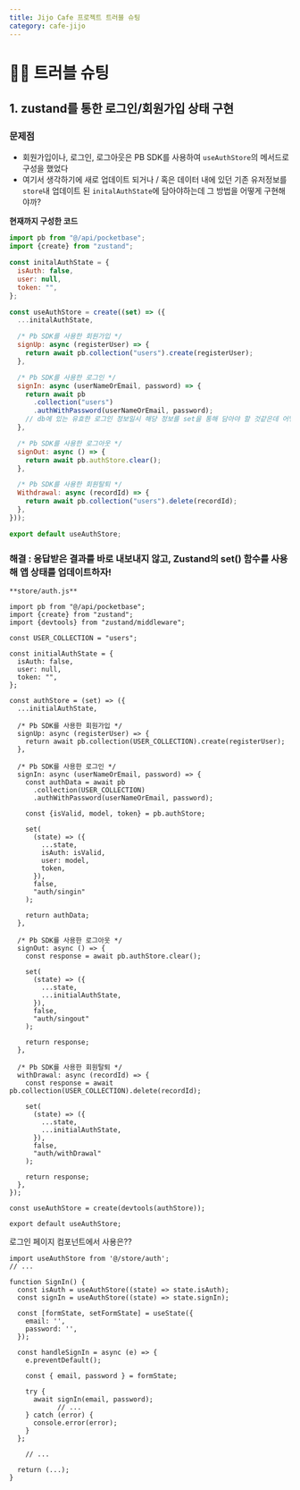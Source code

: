 ```yaml
---
title: Jijo Cafe 프로젝트 트러블 슈팅
category: cafe-jijo
---
```


# 🏊‍♂️ 트러블 슈팅

## 1. zustand를 통한 로그인/회원가입 상태 구현

### 문제점

- 회원가입이나, 로그인, 로그아웃은 PB SDK를 사용하여 `useAuthStore`의 메서드로 구성을 했었다
- 여기서 생각하기에 새로 업데이트 되거나 / 혹은 데이터 내에 있던 기존 유저정보를 `store`내 업데이트 된 `initalAuthState`에 담아야하는데 그 방법을 어떻게 구현해야까?

**현재까지 구성한 코드**

```jsx
import pb from "@/api/pocketbase";
import {create} from "zustand";

const initalAuthState = {
  isAuth: false,
  user: null,
  token: "",
};

const useAuthStore = create((set) => ({
  ...initalAuthState,

  /* Pb SDK를 사용한 회원가입 */
  signUp: async (registerUser) => {
    return await pb.collection("users").create(registerUser);
  },

  /* Pb SDK를 사용한 로그인 */
  signIn: async (userNameOrEmail, password) => {
    return await pb
      .collection("users")
      .authWithPassword(userNameOrEmail, password);
    // db에 있는 유효한 로그인 정보일시 해당 정보를 set을 통해 담아야 할 것같은데 어떻게 담아야할지 모르겠습니다🥹
  },

  /* Pb SDK를 사용한 로그아웃 */
  signOut: async () => {
    return await pb.authStore.clear();
  },

  /* Pb SDK를 사용한 회원탈퇴 */
  Withdrawal: async (recordId) => {
    return await pb.collection("users").delete(recordId);
  },
}));

export default useAuthStore;
```

### 해결 : 응답받은 결과를 바로 내보내지 않고, Zustand의 set() 함수를 사용해 앱 상태를 업데이트하자!

`**store/auth.js**`

```tsx
import pb from "@/api/pocketbase";
import {create} from "zustand";
import {devtools} from "zustand/middleware";

const USER_COLLECTION = "users";

const initialAuthState = {
  isAuth: false,
  user: null,
  token: "",
};

const authStore = (set) => ({
  ...initialAuthState,

  /* Pb SDK를 사용한 회원가입 */
  signUp: async (registerUser) => {
    return await pb.collection(USER_COLLECTION).create(registerUser);
  },

  /* Pb SDK를 사용한 로그인 */
  signIn: async (userNameOrEmail, password) => {
    const authData = await pb
      .collection(USER_COLLECTION)
      .authWithPassword(userNameOrEmail, password);

    const {isValid, model, token} = pb.authStore;

    set(
      (state) => ({
        ...state,
        isAuth: isValid,
        user: model,
        token,
      }),
      false,
      "auth/singin"
    );

    return authData;
  },

  /* Pb SDK를 사용한 로그아웃 */
  signOut: async () => {
    const response = await pb.authStore.clear();

    set(
      (state) => ({
        ...state,
        ...initialAuthState,
      }),
      false,
      "auth/singout"
    );

    return response;
  },

  /* Pb SDK를 사용한 회원탈퇴 */
  withDrawal: async (recordId) => {
    const response = await pb.collection(USER_COLLECTION).delete(recordId);

    set(
      (state) => ({
        ...state,
        ...initialAuthState,
      }),
      false,
      "auth/withDrawal"
    );

    return response;
  },
});

const useAuthStore = create(devtools(authStore));

export default useAuthStore;
```

로그인 페이지 컴포넌트에서 사용은??

```tsx
import useAuthStore from '@/store/auth';
// ...

function SignIn() {
  const isAuth = useAuthStore((state) => state.isAuth);
  const signIn = useAuthStore((state) => state.signIn);

  const [formState, setFormState] = useState({
    email: '',
    password: '',
  });

  const handleSignIn = async (e) => {
    e.preventDefault();

    const { email, password } = formState;

    try {
      await signIn(email, password);
			// ...
    } catch (error) {
      console.error(error);
    }
  };

	// ...

  return (...);
}
```
